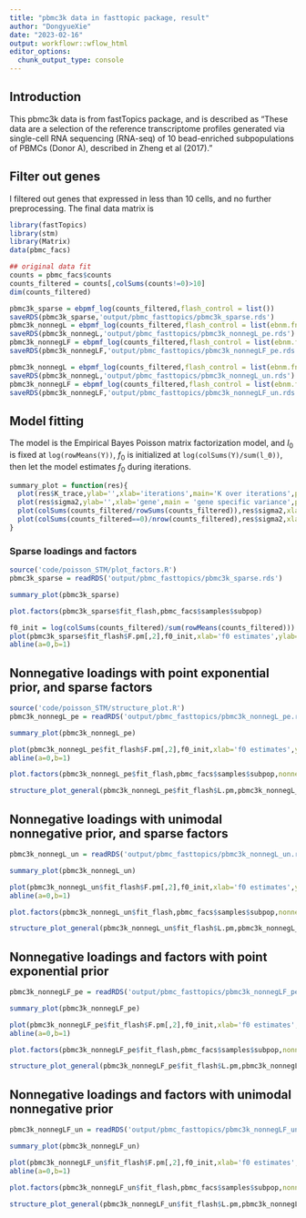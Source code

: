 ```yaml
---
title: "pbmc3k data in fasttopic package, result"
author: "DongyueXie"
date: "2023-02-16"
output: workflowr::wflow_html
editor_options:
  chunk_output_type: console
---
```


## Introduction

This pbmc3k data is from fastTopics package, and is described as "These data are a selection of the reference transcriptome profiles generated via single-cell RNA sequencing (RNA-seq) of 10 bead-enriched subpopulations of PBMCs (Donor A), described in Zheng et al (2017)."


## Filter out genes

I filtered out genes that expressed in less than 10 cells, and no further preprocessing. The final data matrix is 

```r
library(fastTopics)
library(stm)
library(Matrix)
data(pbmc_facs)

## original data fit
counts = pbmc_facs$counts
counts_filtered = counts[,colSums(counts!=0)>10]
dim(counts_filtered)
```

```r
pbmc3k_sparse = ebpmf_log(counts_filtered,flash_control = list())
saveRDS(pbmc3k_sparse,'output/pbmc_fasttopics/pbmc3k_sparse.rds')
pbmc3k_nonnegL = ebpmf_log(counts_filtered,flash_control = list(ebnm.fn=c(ebnm::ebnm_point_exponential,ebnm::ebnm_point_normal),loadings_sign = 1))
saveRDS(pbmc3k_nonnegL,'output/pbmc_fasttopics/pbmc3k_nonnegL_pe.rds')
pbmc3k_nonnegLF = ebpmf_log(counts_filtered,flash_control = list(ebnm.fn=c(ebnm::ebnm_point_exponential,ebnm::ebnm_point_exponential),factors_sign=1,loadings_sign = 1))
saveRDS(pbmc3k_nonnegLF,'output/pbmc_fasttopics/pbmc3k_nonnegLF_pe.rds')

pbmc3k_nonnegL = ebpmf_log(counts_filtered,flash_control = list(ebnm.fn=c(ebnm::ebnm_unimodal_nonnegative,ebnm::ebnm_point_normal),loadings_sign = 1))
saveRDS(pbmc3k_nonnegL,'output/pbmc_fasttopics/pbmc3k_nonnegL_un.rds')
pbmc3k_nonnegLF = ebpmf_log(counts_filtered,flash_control = list(ebnm.fn=c(ebnm::ebnm_unimodal_nonnegative,ebnm::ebnm_unimodal_nonnegative),factors_sign=1,loadings_sign = 1))
saveRDS(pbmc3k_nonnegLF,'output/pbmc_fasttopics/pbmc3k_nonnegLF_un.rds')
```

## Model fitting

The model is the Empirical Bayes Poisson matrix factorization model, and $l_0$ is fixed at `log(rowMeans(Y))`, $f_0$ is initialized at `log(colSums(Y)/sum(l_0))`, then let the model estimates $f_0$ during iterations.


```r
summary_plot = function(res){
  plot(res$K_trace,ylab='',xlab='iterations',main='K over iterations',pch=20)
  plot(res$sigma2,ylab='',xlab='gene',main = 'gene specific variance',pch=20,col='grey70')
  plot(colSums(counts_filtered/rowSums(counts_filtered)),res$sigma2,xlab='gene expression',ylab='gene specific variance',pch=20,col='grey60')
  plot(colSums(counts_filtered==0)/nrow(counts_filtered),res$sigma2,xlab='gene expression sparsity',ylab='gene specific variance',pch = 20, col='grey50')
}
```

### Sparse loadings and factors

```r
source('code/poisson_STM/plot_factors.R')
pbmc3k_sparse = readRDS('output/pbmc_fasttopics/pbmc3k_sparse.rds')
```

```r
summary_plot(pbmc3k_sparse)
```

```r
plot.factors(pbmc3k_sparse$fit_flash,pbmc_facs$samples$subpop)
```

```r
f0_init = log(colSums(counts_filtered)/sum(rowMeans(counts_filtered)))
plot(pbmc3k_sparse$fit_flash$F.pm[,2],f0_init,xlab='f0 estimates',ylab='f0 init values',pch=20,col='grey70')
abline(a=0,b=1)
```


## Nonnegative loadings with point exponential prior, and sparse factors

```r
source('code/poisson_STM/structure_plot.R')
pbmc3k_nonnegL_pe = readRDS('output/pbmc_fasttopics/pbmc3k_nonnegL_pe.rds')
```

```r
summary_plot(pbmc3k_nonnegL_pe)
```

```r
plot(pbmc3k_nonnegL_pe$fit_flash$F.pm[,2],f0_init,xlab='f0 estimates',ylab='f0 init value',pch=20,col='grey70')
abline(a=0,b=1)
```

```r
plot.factors(pbmc3k_nonnegL_pe$fit_flash,pbmc_facs$samples$subpop,nonnegative = T)
```

```r
structure_plot_general(pbmc3k_nonnegL_pe$fit_flash$L.pm,pbmc3k_nonnegL_pe$fit_flash$F.pm,pbmc_facs$samples$subpop,LD=T)
```


## Nonnegative loadings with unimodal nonnegative prior, and sparse factors

```r
pbmc3k_nonnegL_un = readRDS('output/pbmc_fasttopics/pbmc3k_nonnegL_un.rds')
```

```r
summary_plot(pbmc3k_nonnegL_un)
```

```r
plot(pbmc3k_nonnegL_un$fit_flash$F.pm[,2],f0_init,xlab='f0 estimates',ylab='f0 init value',pch=20,col='grey70')
abline(a=0,b=1)
```

```r
plot.factors(pbmc3k_nonnegL_un$fit_flash,pbmc_facs$samples$subpop,nonnegative = T)
```

```r
structure_plot_general(pbmc3k_nonnegL_un$fit_flash$L.pm,pbmc3k_nonnegL_un$fit_flash$F.pm,pbmc_facs$samples$subpop,LD=T)
```

## Nonnegative loadings and factors with point exponential prior

```r
pbmc3k_nonnegLF_pe = readRDS('output/pbmc_fasttopics/pbmc3k_nonnegLF_pe.rds')
```

```r
summary_plot(pbmc3k_nonnegLF_pe)
```

```r
plot(pbmc3k_nonnegLF_pe$fit_flash$F.pm[,2],f0_init,xlab='f0 estimates',ylab='f0 init value',pch=20,col='grey70')
abline(a=0,b=1)
```

```r
plot.factors(pbmc3k_nonnegLF_pe$fit_flash,pbmc_facs$samples$subpop,nonnegative = T)
```

```r
structure_plot_general(pbmc3k_nonnegLF_pe$fit_flash$L.pm,pbmc3k_nonnegLF_pe$fit_flash$F.pm,pbmc_facs$samples$subpop,LD=T)
```


## Nonnegative loadings and factors with unimodal nonnegative prior

```r
pbmc3k_nonnegLF_un = readRDS('output/pbmc_fasttopics/pbmc3k_nonnegLF_un.rds')
```

```r
summary_plot(pbmc3k_nonnegLF_un)
```


```r
plot(pbmc3k_nonnegLF_un$fit_flash$F.pm[,2],f0_init,xlab='f0 estimates',ylab='f0 init value',pch=20,col='grey70')
abline(a=0,b=1)
```

```r
plot.factors(pbmc3k_nonnegLF_un$fit_flash,pbmc_facs$samples$subpop,nonnegative = T)
```

```r
structure_plot_general(pbmc3k_nonnegLF_un$fit_flash$L.pm,pbmc3k_nonnegLF_un$fit_flash$F.pm,pbmc_facs$samples$subpop,LD=T)
```

